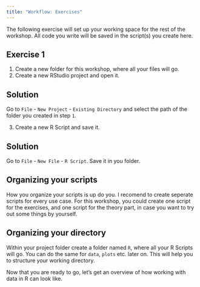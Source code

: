 ```yaml
---
title: "Workflow: Exercises"
---
```


The following exercise will set up your working space for the rest of the workshop. All code you write will be saved in the script(s) you create here.  


## Exercise 1

1.  Create a new folder for this workshop, where all your files will go.
2.  Create a new RStudio project and open it.

::: {.callout-caution collapse="true"}
## Solution

Go to `File` - `New Project` - `Existing Directory` and select the path of the folder you created in step `1`.
:::

3.  Create a new R Script and save it.

::: {.callout-caution collapse="true"}
## Solution

Go to `File` - `New File` - `R Script`. Save it in you folder.
:::

::: callout-tip
## Organizing your scripts
How you organize your scripts is up do you. I recomend to create seperate scripts for every use case. For this workshop, you could create one script for the exercises, and one script for the theory part, in case you want to try out some things by yourself. 
:::

::: callout-tip
## Organizing your directory
Within your project folder create a folder named `R`, where all your R Scripts will go. You can do the same for `data`, `plots` etc. later on. This will help you to structure your working directory.
:::

Now that you are ready to go, let's get an overview of how working with data in R can look like. 
